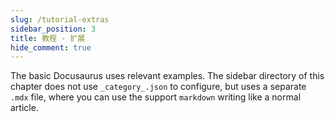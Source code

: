 ```yaml
---
slug: /tutorial-extras
sidebar_position: 3
title: 教程 - 扩展
hide_comment: true
---
```


The basic Docusaurus uses relevant examples. The sidebar directory of this chapter does not use `_category_.json` to configure, but uses a separate `.mdx` file, where you can use the support `markdown` writing like a normal article.

[//]: # (There are five chapters in this section, starting from [Related Configurations]&#40;docusaurus-conf.md&#41;, To create the '3' types &#40;[Pages]&#40;create-a-page.md&#41;, [Docs]&#40;create-a-document.md&#41;, [blog]&#40;create-a-blog-post.md&#41;&#41; of the article format, And examples of the common [' markdown 'feature]&#40;markdown-features/markdown-features.mdx&#41;)


<DocCardList />
